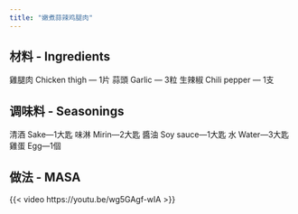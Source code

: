```yaml
---
title: "嫩煮蒜辣鸡腿肉"
---
```


## 材料 - Ingredients

雞腿肉 Chicken thigh — 1片
蒜頭 Garlic — 3粒
生辣椒 Chili pepper — 1支

## 调味料 - Seasonings

清酒 Sake—1大匙
味淋 Mirin—2大匙
醬油 Soy sauce—1大匙
水 Water—3大匙
雞蛋 Egg—1個

## 做法 - MASA

{{< video https://youtu.be/wg5GAgf-wIA >}}
